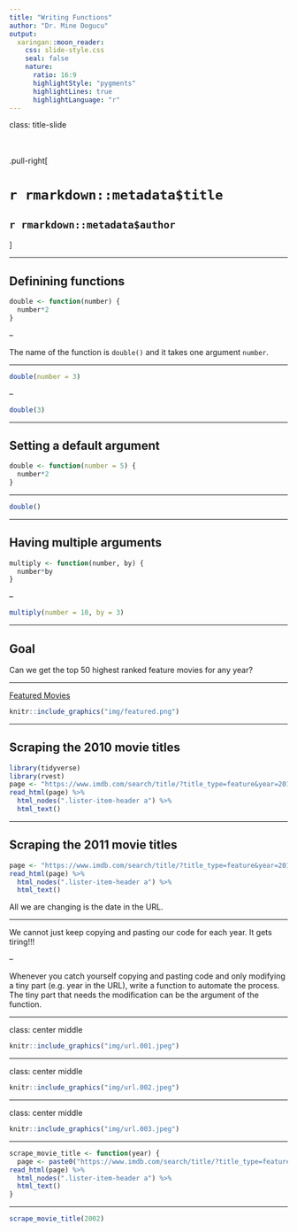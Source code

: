 ```yaml
---
title: "Writing Functions"
author: "Dr. Mine Dogucu"
output: 
  xaringan::moon_reader:
    css: slide-style.css
    seal: false
    nature:
      ratio: 16:9
      highlightStyle: "pygments"
      highlightLines: true
      highlightLanguage: "r"
---
```


class: title-slide


<br>
<br>
.pull-right[ 

# `r rmarkdown::metadata$title`
## `r rmarkdown::metadata$author`
]

---

## Definining functions

```r
double <- function(number) {
  number*2
}
```

--

The name of the function is `double()` and it takes one argument `number`.

---

```r
double(number = 3)
```

--

```r
double(3)
```


---

## Setting a default argument

```r
double <- function(number = 5) {
  number*2
}
```


---

```r
double()
```

---

## Having multiple arguments

```r
multiply <- function(number, by) {
  number*by
}
```

--

```r
multiply(number = 10, by = 3)
```


---

## Goal

Can we get the top 50 highest ranked feature movies for any year?


---

[Featured Movies](https://www.imdb.com/search/title/?title_type=feature&year=2010-01-01,2010-12-31&sort=user_rating,desc)

```r
knitr::include_graphics("img/featured.png")
```

---

## Scraping the 2010 movie titles

```r
library(tidyverse)
library(rvest)
page <- "https://www.imdb.com/search/title/?title_type=feature&year=2010-01-01,2010-12-31&sort=user_rating,desc"
read_html(page) %>% 
  html_nodes(".lister-item-header a") %>% 
  html_text()
```


---

## Scraping the 2011 movie titles

```r
page <- "https://www.imdb.com/search/title/?title_type=feature&year=2011-01-01,2011-12-31&sort=user_rating,desc"
read_html(page) %>% 
  html_nodes(".lister-item-header a") %>% 
  html_text()
```

All we are changing is the date in the URL.

---

We cannot just keep copying and pasting our code for each year. It gets tiring!!! 

--

Whenever you catch yourself copying and pasting code and only modifying a tiny part (e.g. year in the URL), write a function to automate the process. The tiny part that needs the modification can be the argument of the function.

---

class: center middle

```r
knitr::include_graphics("img/url.001.jpeg")
```

---

class: center middle

```r
knitr::include_graphics("img/url.002.jpeg")
```

---

class: center middle

```r
knitr::include_graphics("img/url.003.jpeg")
```

---

```r

scrape_movie_title <- function(year) {
  page <- paste0("https://www.imdb.com/search/title/?title_type=feature&year=", year, "-01-01,", year, "-12-31&sort=user_rating,desc")
read_html(page) %>% 
  html_nodes(".lister-item-header a") %>% 
  html_text()
}

```


---

```r
scrape_movie_title(2002)
```


